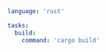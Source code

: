 ```yaml title="<project>/moon.yml" {4,5}
language: 'rust'

tasks:
  build:
    command: 'cargo build'
```
